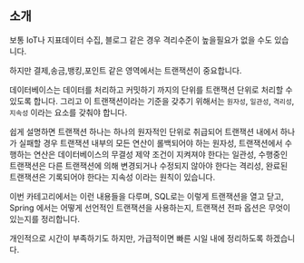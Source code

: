 ## 소개
보통 IoT나 지표데이터 수집, 블로그 같은 경우 격리수준이 높을필요가 없을 수도 있습니다. <br/>

하지만 결제,송금,뱅킹,포인트 같은 영역에서는 트랜잭션이 중요합니다.<br/>

데이터베이스는 데이터를 처리하고 커밋하기 까지의 단위를 트랜잭션 단위로 처리할 수 있도록 합니다. 그리고 이 트랜잭션이라는 기준을 갖추기 위해서는 `원자성`, `일관성`, `격리성`, `지속성` 이라는 요소를 갖춰야 합니다.<br/>

쉽게 설명하면 트랜잭션 하나는 하나의 원자적인 단위로 취급되어 트랜잭션 내에서 하나가 실패할 경우 트랜잭션 내부의 모든 연산이 롤백되어야 하는 원자성, 트랜잭션에서 수행하는 연산은 데이터베이스의 무결성 제약 조건이 지켜져야 한다는 일관성, 수행중인 트랜잭션은 다른 트랜잭션에 의해 변경되거나 수정되지 않아야 한다는 격리성, 완료된 트랜잭션은 기록되어야 한다는 지속성 이라는 원칙이 있습니다.<br/>

이번 카테고리에서는 이런 내용들을 다루며, SQL로는 이렇게 트랜잭션을 열고 닫고, Spring 에서는 어떻게 선언적인 트랜잭션을 사용하는지, 트랜잭션 전파 옵션은 무엇이 있는지를 정리합니다.<br/>

개인적으로 시간이 부족하기도 하지만, 가급적이면 빠른 시일 내에 정리하도록 하겠습니다.

